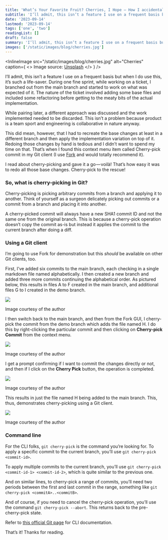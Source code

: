 ```yaml
---
title: 'What’s Your Favorite Fruit? Cherries, I Hope — How I accidentally learned Git cherry-pick'
subtitle: 'I’ll admit, this isn’t a feature I use on a frequent basis but when I do use this, it’s such a life-saver. During one fine sprint, while…'
date: '2023-09-14'
lastmod: '2023-09-14'
tags: ['one', 'two']
readingList: []
draft: false
summary: 'I’ll admit, this isn’t a feature I use on a frequent basis but when I do use this, it’s such a life-saver. During one fine sprint, while…'
images: ['/static/images/blog/cherries.jpg']
---
```


<InlineImage
  src="/static/images/blog/cherries.jpg"
  alt="Cherries"
  caption={
    <>
      Image source: <a href="https://unsplash.com/photos/Oqrx1ZxBYtc">Unsplash</a>
    </>
  }
/>

I’ll admit, this isn’t a feature I use on a frequent basis but when I do use this, it’s such a life-saver. During one fine sprint, while working on a ticket, I branched out from the main branch and started to work on what was expected of it. The nature of the ticket involved adding some base files and included some refactoring before getting to the meaty bits of the actual implementation.

While pairing later, a different approach was discussed and the work implemented needed to be discarded. This isn’t a problem because product is a team sport and engineering is collaborative in nature anyway.

This did mean, however, that I had to recreate the base changes at least in a different branch and then apply the implementation variation on top of it. Redoing those changes by hand is tedious and I didn’t want to spend my time on that. That’s when I found this context menu item called Cherry-pick commit in my Git client (I use [Fork](https://git-fork.com/) and would totally recommend it).

I read about cherry-picking and gave it a go — voilà! That’s how easy it was to redo all those base changes. Cherry-pick to the rescue!

### So, what is cherry-picking in Git?

Cherry-picking is picking arbitrary commits from a branch and applying it to another. Think of yourself as a surgeon delicately picking out commits or a commit from a branch and placing it into another.

A cherry-picked commit will always have a new SHA1 commit ID and not the same one from the original branch. This is because a cherry-pick operation doesn’t copy the commit as-is but instead it applies the commit to the current branch after doing a diff.

### Using a Git client

I’m going to use Fork for demonstration but this _should_ be available on other Git clients, too.

First, I’ve added six commits to the main branch, each checking in a single markdown file named alphabetically. I then created a new branch and added three more commits continuing the alphabetical order. As pictured below, this results in files A to F created in the main branch, and additional files G to I created in the demo branch.

![](/static/images/blog/contents/1_M86dsMQ_kmZxb3a_jdJ_Mw.png)

Image courtesy of the author

I then switch back to the main branch, and then from the Fork GUI, I cherry-pick the commit from the demo branch which adds the file named H. I do this by right-clicking the particular commit and then clicking on **Cherry-pick Commit** from the context menu.

![](/static/images/blog/contents/1_NkwX8LgQ3KOuJeDjEvBHXw.png)

Image courtesy of the author

I get a prompt confirming if I want to commit the changes directly or not, and then if I click on the **Cherry Pick** button, the operation is completed.

![](/static/images/blog/contents/1_dPJWqaHOtFGPbblujCc1Yw.png)

Image courtesy of the author

This results in just the file named H being added to the main branch. This, thus, demonstrates cherry-picking using a Git client.

![](/static/images/blog/contents/1_Lq3Rl6tr5jMTCIFgCwoRYQ.png)

Image courtesy of the author

### Command line

For the CLI folks, `git cherry-pick` is the command you’re looking for. To apply a specific commit to the current branch, you’ll use `git cherry-pick <commit-id>`.

To apply multiple commits to the current branch, you’ll use `git cherry-pick <commit-id-1> <commit-id-2>`, which is quite similar to the previous one.

And on similar lines, to cherry-pick a range of commits, you’ll need two periods between the first and last commit in the range, something like `git cherry-pick <commitA>..<commitB>`.

And of course, if you need to cancel the cherry-pick operation, you’ll use the command `git cherry-pick --abort`. This returns back to the pre-cherry-pick state.

Refer to [this official Git page](https://git-scm.com/docs/git-cherry-pick) for CLI documentation.

That’s it! Thanks for reading.

